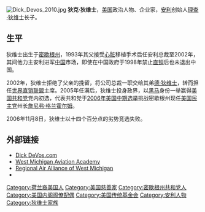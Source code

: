 [[File:Dick_Devos_2010.jpg|thumb]]
'''狄克·狄维士'''{{BD|1955年|10月21日|catIdx=D狄}}，[[美国|美国]]政治人物、企业家，[[安利|安利]]创始人[[理查·狄维士|理查·狄维士]]长子。

==生平==
狄维士出生于[[密歇根州|密歇根州]]，1993年其父接受[[心脏|心脏]]移植手术后任安利总裁至2002年，其间他力主安利进军[[中国|中国]]市场，即使在中国政府于1998年禁止[[直销|直销]]后也未退出中国。

2002年，狄维士拒绝了父亲的挽留，将公司总裁一职交给其弟[[德·狄维士|德·狄维士]]，转而担任[[世界直销联盟|世界直销联盟]]主席。2005年任满后，狄维士投身政界，以[[黑马|黑马]]身份一举赢得[[美国共和党|美国共和党]]党内初选，代表共和党于[[2006年美国中期选举|2006年美国中期选举]]挑战密歇根州现任[[美国民主党|美国民主党]]州长[[詹尼弗·格兰霍尔姆|詹尼弗·格兰霍尔姆]]。

2006年11月8日，狄维士以十四个百分点的劣势竞选失败。

==外部链接==
* [http://dickdevos.com/ Dick DeVos.com] {{Wayback|url=http://dickdevos.com/ |date=20210418061629 }}
* [https://web.archive.org/web/20121007070854/http://www.westmichiganaviation.org/about/board/ West Michigan Aviation Academy]
* [http://www.raawm.org/leadership Regional Air Alliance of West Michigan] {{Wayback|url=http://www.raawm.org/leadership |date=20160305160648 }}
* {{C-SPAN|richarddevos03}}

{{Authority control}}

{{DEFAULTSORT:Devos, Dick}}
[[Category:荷兰裔美国人|Category:荷兰裔美国人]]
[[Category:美国慈善家|Category:美国慈善家]]
[[Category:密歇根州共和党人|Category:密歇根州共和党人]]
[[Category:美国内阁阁僚配偶|Category:美国内阁阁僚配偶]]
[[Category:美国传统基金会|Category:美国传统基金会]]
[[Category:安利人物|Category:安利人物]]
[[Category:狄维士家族|Category:狄维士家族]]
